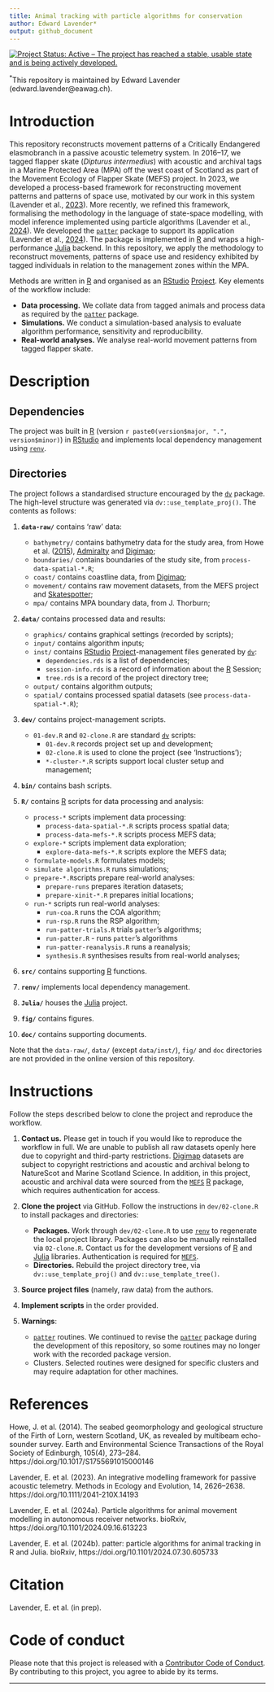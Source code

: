 ```yaml
---
title: Animal tracking with particle algorithms for conservation
author: Edward Lavender*
output: github_document
---
```


[![Project Status: Active -- The project has reached a stable, usable state and is being actively developed.](https://www.repostatus.org/badges/latest/active.svg)](https://www.repostatus.org/#active)

^\*^This repository is maintained by Edward Lavender (edward.lavender@eawag.ch).

# Introduction

This repository reconstructs movement patterns of a Critically Endangered elasmobranch in a passive acoustic telemetry system. In 2016--17, we tagged flapper skate (_Dipturus intermedius_) with acoustic and archival tags in a Marine Protected Area (MPA) off the west coast of Scotland as part of the Movement Ecology of Flapper Skate (MEFS) project. In 2023, we developed a process-based framework for reconstructing movement patterns and patterns of space use, motivated by our work in this system (Lavender et al., [2023](https://doi.org/10.1111/2041-210X.14193)). More recently, we refined this framework, formalising the methodology in the language of state-space modelling, with model inference implemented using particle algorithms (Lavender et al., [2024](https://doi.org/10.1101/2024.09.16.613223)). We developed the [`patter`](https://github.com/edwardlavender/patter) package to support its application (Lavender et al., [2024](https://doi.org/10.1101/2024.07.30.605733)). The package is implemented in [R](https://www.r-project.org/) and wraps a high-performance [Julia](http://julialang.org) backend. In this repository, we apply the methodology to reconstruct movements, patterns of space use and residency exhibited by tagged individuals in relation to the management zones within the MPA. 

Methods are written in [R](https://www.r-project.org/) and organised as an [RStudio](https://www.rstudio.com/) [Project](https://r4ds.had.co.nz/workflow-projects.html). Key elements of the workflow include:

* **Data processing.** We collate data from tagged animals and process data as required by the [`patter`](https://github.com/edwardlavender/patter) package. 
* **Simulations.** We conduct a simulation-based analysis to evaluate algorithm performance, sensitivity and reproducibility. 
* **Real-world analyses.** We analyse real-world movement patterns from tagged flapper skate. 

# Description

## Dependencies

The project was built in [R](https://www.r-project.org/) (version `r paste0(version$major, ".", version$minor)`) in [RStudio](https://www.rstudio.com/) and implements local dependency management using [`renv`](https://rstudio.github.io/renv/articles/renv.html). 

## Directories

The project follows a standardised structure encouraged by the [`dv`](https://github.com/edwardlavender/dv) package. The high-level structure was generated via `dv::use_template_proj()`. The contents as follows:

1.  **`data-raw/`** contains 'raw' data:

    -   `bathymetry/` contains bathymetry data for the study area, from Howe et al. ([2015](https://doi.org/10.1017/S1755691015000146)), [Admiralty](https://www.admiralty.co.uk/access-data/seabed-mapping) and  [Digimap](https://digimap.edina.ac.uk); 
    -   `boundaries/` contains boundaries of the study site, from `process-data-spatial-*.R`;
    -   `coast/` contains coastline data, from [Digimap](https://digimap.edina.ac.uk);
    -   `movement/` contains raw movement datasets, from the MEFS project and [Skatespotter](https://skatespotter.sams.ac.uk); 
    -   `mpa/` contains MPA boundary data, from J. Thorburn;
    <br/>

2.  **`data/`** contains processed data and results:

    -   `graphics/` contains graphical settings (recorded by scripts);
    -   `input/` contains algorithm inputs;
    -   `inst/` contains [RStudio](https://www.rstudio.com/) [Project](https://r4ds.had.co.nz/workflow-projects.html)-management files generated by [`dv`](https://github.com/edwardlavender/dv):
        -   `dependencies.rds` is a list of dependencies;
        -   `session-info.rds` is a record of information about the [R](https://www.r-project.org/) Session;
        -   `tree.rds` is a record of the project directory tree;
    -   `output/` contains algorithm outputs;
    -   `spatial/` contains processed spatial datasets (see `process-data-spatial-*.R`); <br/>

3.  **`dev/`** contains project-management scripts.

    -   `01-dev.R` and `02-clone.R` are standard [`dv`](https://github.com/edwardlavender/dv) scripts:
        -   `01-dev.R` records project set up and development;
        -   `02-clone.R` is used to clone the project (see 'Instructions');
        -   `*-cluster-*.R` scripts support local cluster setup and management;

4. **`bin/`** contains bash scripts.

5.  **`R/`** contains [R](https://www.r-project.org/) scripts for data processing and analysis:

    -   `process-*` scripts implement data processing:
        -   `process-data-spatial-*.R` scripts process spatial data;
        -   `process-data-mefs-*.R` scripts process MEFS data;
    -   `explore-*` scripts implement data exploration;
        -   `explore-data-mefs-*.R` scripts explore the MEFS data;
    -   `formulate-models.R` formulates models;
    -   `simulate algorithms.R` runs simulations;
    -   `prepare-*.R`scripts prepare real-world analyses:
        -   `prepare-runs` prepares iteration datasets;
        -   `prepare-xinit-*.R` prepares initial locations;
    -   `run-*` scripts run real-world analyses:
        -   `run-coa.R` runs the COA algorithm;
        -   `run-rsp.R` runs the RSP algorithm;
        -   `run-patter-trials.R` trials `patter`'s algorithms;
        -   `run-patter.R` - runs `patter`'s algorithms 
        -   `run-patter-reanalysis.R` runs a reanalysis;
        -   `synthesis.R` synthesises results from real-world analyses;

6. **`src/`** contains supporting [R](https://www.r-project.org/) functions.

7.  **`renv/`** implements local dependency management.

8. **`Julia/`** houses the [Julia](http://julialang.org) project. 

9.  **`fig/`** contains figures.

10.  **`doc/`** contains supporting documents.

Note that the `data-raw/`, `data/` (except `data/inst/`), `fig/` and `doc` directories are not provided in the online version of this repository.

# Instructions

Follow the steps described below to clone the project and reproduce the workflow.

1. **Contact us.** Please get in touch if you would like to reproduce the workflow in full. We are unable to publish all raw datasets openly here due to copyright and third-party restrictions. [Digimap](https://digimap.edina.ac.uk) datasets are subject to copyright restrictions and acoustic and archival belong to NatureScot and Marine Scotland Science. In addition, in this project, acoustic and archival data were sourced from the [`MEFS`](https://github.com/edwardlavender/MEFS) [R](https://www.r-project.org/) package, which requires authentication for access. 

2.  **Clone the project** via GitHub. Follow the instructions in `dev/02-clone.R` to install packages and directories:

    -   **Packages.** Work through `dev/02-clone.R` to use [`renv`](https://rstudio.github.io/renv/articles/renv.html) to regenerate the local project library. Packages can also be manually reinstalled via `02-clone.R`. Contact us for the development versions of [R](https://www.r-project.org/) and [Julia](http://julialang.org) libraries. Authentication is required for [`MEFS`](https://github.com/edwardlavender/MEFS). 
    -   **Directories.** Rebuild the project directory tree, via `dv::use_template_proj()` and `dv::use_template_tree()`.

3.  **Source project files** (namely, raw data) from the authors. 

4.  **Implement scripts** in the order provided. 

5. **Warnings**:

    * [`patter`](https://github.com/edwardlavender/patter) routines. We continued to revise the [`patter`](https://github.com/edwardlavender/patter) package during the development of this repository, so some routines may no longer work with the recorded package version. 
    * Clusters. Selected routines were designed for specific clusters and may require adaptation for other machines.  

# References

Howe, J. et al. (2014). The seabed geomorphology and geological structure of the Firth of Lorn, western Scotland, UK, as revealed by multibeam echo-sounder survey. Earth and Environmental Science Transactions of the Royal Society of Edinburgh, 105(4), 273–284. https://doi.org/10.1017/S1755691015000146

Lavender, E. et al. (2023). An integrative modelling framework for passive acoustic telemetry. Methods in Ecology and Evolution, 14, 2626–2638. https://doi.org/10.1111/2041-210X.14193

Lavender, E. et al. (2024a). Particle algorithms for animal movement modelling in autonomous receiver
networks. bioRxiv, https://doi.org/10.1101/2024.09.16.613223

Lavender, E. et al. (2024b). patter: particle algorithms for animal tracking in R and Julia. bioRxiv, https://doi.org/10.1101/2024.07.30.605733

# Citation

Lavender, E. et al. (in prep). 

# Code of conduct

Please note that this project is released with a [Contributor Code of Conduct](https://contributor-covenant.org/version/2/1/CODE_OF_CONDUCT.html). By contributing to this project, you agree to abide by its terms.

------------------------------------------------------------------------
